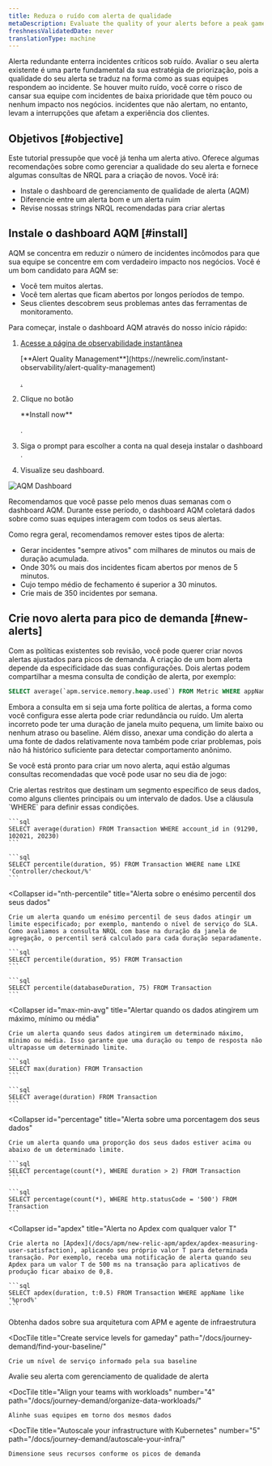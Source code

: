 ```yaml
---
title: Reduza o ruído com alerta de qualidade
metaDescription: Evaluate the quality of your alerts before a peak gameday event by installing the alert quality management dashboard.
freshnessValidatedDate: never
translationType: machine
---
```


Alerta redundante enterra incidentes críticos sob ruído. Avaliar o seu alerta existente é uma parte fundamental da sua estratégia de priorização, pois a qualidade do seu alerta se traduz na forma como as suas equipes respondem ao incidente. Se houver muito ruído, você corre o risco de cansar sua equipe com incidentes de baixa prioridade que têm pouco ou nenhum impacto nos negócios. incidentes que não alertam, no entanto, levam a interrupções que afetam a experiência dos clientes.

## Objetivos [#objective]

Este tutorial pressupõe que você já tenha um alerta ativo. Oferece algumas recomendações sobre como gerenciar a qualidade do seu alerta e fornece algumas consultas de NRQL para a criação de novos. Você irá:

* Instale o dashboard de gerenciamento de qualidade de alerta (AQM)
* Diferencie entre um alerta bom e um alerta ruim
* Revise nossas strings NRQL recomendadas para criar alertas

## Instale o dashboard AQM [#install]

AQM se concentra em reduzir o número de incidentes incômodos para que sua equipe se concentre em <InlinePopover type="alerts"/>com verdadeiro impacto nos negócios. Você é um bom candidato para AQM se:

* Você tem muitos alertas.
* Você tem alertas que ficam abertos por longos períodos de tempo.
* Seus clientes descobrem seus problemas antes das ferramentas de monitoramento.

Para começar, instale o dashboard AQM através do nosso início rápido:

1. [Acesse a página de observabilidade instantânea](https://newrelic.com/instant-observability/alert-quality-management)

   <DNT>
     [**Alert Quality Management**](https://newrelic.com/instant-observability/alert-quality-management)
   </DNT>

   [.](https://newrelic.com/instant-observability/alert-quality-management)

2. Clique no botão

   <DNT>
     **Install now**
   </DNT>

   .

3. Siga o prompt para escolher a conta na qual deseja instalar o dashboard .

4. Visualize seu dashboard.

<img
  title="AQM Dashboard"
  alt="AQM Dashboard"
  src="/images/alerts_screenshot-crop_AQM-dashboard.webp"
/>

Recomendamos que você passe pelo menos duas semanas com o dashboard AQM. Durante esse período, o dashboard AQM coletará dados sobre como suas equipes interagem com todos os seus alertas.

Como regra geral, recomendamos remover estes tipos de alerta:

* Gerar incidentes "sempre ativos" com milhares de minutos ou mais de duração acumulada.
* Onde 30% ou mais dos incidentes ficam abertos por menos de 5 minutos.
* Cujo tempo médio de fechamento é superior a 30 minutos.
* Crie mais de 350 incidentes por semana.

## Crie novo alerta para pico de demanda [#new-alerts]

Com as políticas existentes sob revisão, você pode querer criar novos alertas ajustados para picos de demanda. A criação de um bom alerta depende da especificidade das suas configurações. Dois alertas podem compartilhar a mesma consulta de condição de alerta, por exemplo:

```sql
SELECT average(`apm.service.memory.heap.used`) FROM Metric WHERE appName = 'Inventory Service'
```

Embora a consulta em si seja uma forte política de alertas, a forma como você configura esse alerta pode criar redundância ou ruído. Um alerta incorreto pode ter uma duração de janela muito pequena, um limite baixo ou nenhum atraso ou baseline. Além disso, anexar uma condição do alerta a uma fonte de dados relativamente nova também pode criar problemas, pois não há histórico suficiente para detectar comportamento anônimo.

Se você está pronto para criar um novo alerta, aqui estão algumas consultas recomendadas que você pode usar no seu dia de jogo:

<CollapserGroup>
  <Collapser
    id="constrained-alerts"
    title="Alerta sobre segmentos específicos de seus dados"
  >
    Crie alertas restritos que destinam um segmento específico de seus dados, como alguns clientes principais ou um intervalo de dados. Use a cláusula `WHERE` para definir essas condições.

    ```sql
    SELECT average(duration) FROM Transaction WHERE account_id in (91290, 102021, 20230)
    ```

    ```sql
    SELECT percentile(duration, 95) FROM Transaction WHERE name LIKE 'Controller/checkout/%'
    ```
  </Collapser>

  <Collapser
    id="nth-percentile"
    title="Alerta sobre o enésimo percentil dos seus dados"
  >
    Crie um alerta quando um enésimo percentil de seus dados atingir um limite especificado; por exemplo, mantendo o nível de serviço do SLA. Como avaliamos a consulta NRQL com base na duração da janela de agregação, o percentil será calculado para cada duração separadamente.

    ```sql
    SELECT percentile(duration, 95) FROM Transaction
    ```

    ```sql
    SELECT percentile(databaseDuration, 75) FROM Transaction
    ```
  </Collapser>

  <Collapser
    id="max-min-avg"
    title="Alertar quando os dados atingirem um máximo, mínimo ou média"
  >
    Crie um alerta quando seus dados atingirem um determinado máximo, mínimo ou média. Isso garante que uma duração ou tempo de resposta não ultrapasse um determinado limite.

    ```sql
    SELECT max(duration) FROM Transaction
    ```

    ```sql
    SELECT average(duration) FROM Transaction
    ```
  </Collapser>

  <Collapser
    id="percentage"
    title="Alerta sobre uma porcentagem dos seus dados"
  >
    Crie um alerta quando uma proporção dos seus dados estiver acima ou abaixo de um determinado limite.

    ```sql
    SELECT percentage(count(*), WHERE duration > 2) FROM Transaction
    ```

    ```sql
    SELECT percentage(count(*), WHERE http.statusCode = '500') FROM Transaction
    ```
  </Collapser>

  <Collapser
    id="apdex"
    title="Alerta no Apdex com qualquer valor T"
  >
    Crie alerta no [Apdex](/docs/apm/new-relic-apm/apdex/apdex-measuring-user-satisfaction), aplicando seu próprio valor T para determinada transação. Por exemplo, receba uma notificação de alerta quando seu Apdex para um valor T de 500 ms na transação para aplicativos de produção ficar abaixo de 0,8.

    ```sql
    SELECT apdex(duration, t:0.5) FROM Transaction WHERE appName like '%prod%'
    ```
  </Collapser>
</CollapserGroup>

<DocTiles numbered>
  <DocTile
    title="Get started"
    path="/docs/journey-demand/get-started"
  >
    Obtenha dados sobre sua arquitetura com APM e agente de infraestrutura
  </DocTile>

  <DocTile
    title="Create service levels for gameday"
    path="/docs/journey-demand/find-your-baseline/"
  >
    Crie um nível de serviço informado pela sua baseline
  </DocTile>
</DocTiles>

<DocTiles>
  <DocTile
    title="Reduce noise with quality alerts"
    number="3"
    path="/docs/journey-demand/create-quality-alerts/"
    label={{text: "You are here", color: "orange"}}
  >
    Avalie seu alerta com gerenciamento de qualidade de alerta
  </DocTile>

  <DocTile
    title="Align your teams with workloads"
    number="4"
    path="/docs/journey-demand/organize-data-workloads/"
  >
    Alinhe suas equipes em torno dos mesmos dados
  </DocTile>

  <DocTile
    title="Autoscale your infrastructure with Kubernetes"
    number="5"
    path="/docs/journey-demand/autoscale-your-infra/"
  >
    Dimensione seus recursos conforme os picos de demanda
  </DocTile>
</DocTiles>
